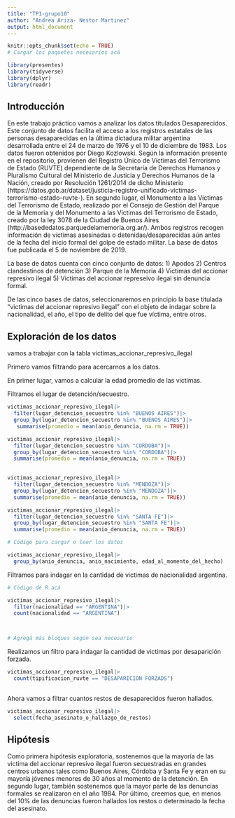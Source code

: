 ```yaml
---
title: "TP1-grupo10"
author: "Andrea Ariza- Nestor Martinez"
output: html_document
---
```



```r
knitr::opts_chunk$set(echo = TRUE)
# Cargar los paquetes necesarios acá

library(presentes)
library(tidyverse)
library(dplyr)
library(readr)

```


## Introducción

En este trabajo práctico vamos a analizar los datos titulados Desaparecidos. Este conjunto de datos facilita el acceso a los registros estatales de las personas desaparecidas en la última dictadura militar argentina desarrollada entre el 24 de marzo de 1976 y el 10 de diciembre de 1983. 
Los datos fueron obtenidos por Diego Kozlowski. Según la información presente en el repositorio, provienen del Registro Único de Víctimas del Terrorismo de Estado (RUVTE) dependiente de la Secretaría de Derechos Humanos y Pluralismo Cultural del Ministerio de Justicia y Derechos Humanos de la Nación, creado por Resolución 1261/2014 de dicho Ministerio (https://datos.gob.ar/dataset/justicia-registro-unificado-victimas-terrorismo-estado--ruvte-). En segundo lugar, el Monumento a las Víctimas del Terrorismo de Estado, realizado por el Consejo de Gestión del Parque de la Memoria y del Monumento a las Víctimas del Terrorismo de Estado, creado por la ley 3078 de la Ciudad de Buenos Aires (http://basededatos.parquedelamemoria.org.ar/). Ambos registros recogen información de víctimas asesinadas o detenidas/desaparecidas aún antes de la fecha del inicio formal del golpe de estado militar.
La base de datos fue publicada el 5 de noviembre de 2019.

La base de datos cuenta con cinco conjunto de datos:
1) Apodos
2) Centros clandestinos de detención
3) Parque de la Memoria
4) Victimas del accionar represivo ilegal
5) Victimas del accionar represeivo ilegal sin denuncia formal. 

De las cinco bases de datos, seleccionaremos en principio la base titulada "victimas del accionar represivo ilegal" con el objeto de indagar sobre la nacionalidad, el año, el tipo de delito del que fue víctima, entre otros. 

## Exploración de los datos

vamos a trabajar con la tabla victimas_accionar_represivo_ilegal

Primero vamos filtrando para acercarnos a los datos. 

En primer lugar, vamos a calcular la edad promedio de las victimas. 


Filtramos el lugar de detención/secuestro. 

```r
victimas_accionar_represivo_ilegal|>
  filter(lugar_detencion_secuestro %in% "BUENOS AIRES")|>
  group_by(lugar_detencion_secuestro %in% "BUENOS AIRES")|>
   summarise(promedio = mean(anio_denuncia, na.rm = TRUE))

```
```r
victimas_accionar_represivo_ilegal|>
  filter(lugar_detencion_secuestro %in% "CORDOBA")|>
  group_by(lugar_detencion_secuestro %in% "CORDOBA")|>
  summarise(promedio = mean(anio_denuncia, na.rm = TRUE))
  

```

```r
victimas_accionar_represivo_ilegal|>
  filter(lugar_detencion_secuestro %in% "MENDOZA")|>
  group_by(lugar_detencion_secuestro %in% "MENDOZA")|>
  summarise(promedio = mean(anio_denuncia, na.rm = TRUE))
```
```r
victimas_accionar_represivo_ilegal|>
  filter(lugar_detencion_secuestro %in% "SANTA FE")|>
  group_by(lugar_detencion_secuestro %in% "SANTA FE")|>
  summarise(promedio = mean(anio_denuncia, na.rm = TRUE))
```


```r
# Código para cargar o leer los datos

victimas_accionar_represivo_ilegal|>
  group_by(anio_denuncia, anio_nacimiento, edad_al_momento_del_hecho)


```

Filtramos para indagar en la cantidad de victimas de nacionalidad argentina. 

```r
# Cödigo de R acá 

victimas_accionar_represivo_ilegal|>
  filter(nacionalidad == "ARGENTINA")|>
  count(nacionalidad == "ARGENTINA")



# Agregá más bloques según sea necesario
```


Realizamos un filtro para indagar la cantidad de victimas por desaparición forzada.

```r

victimas_accionar_represivo_ilegal|>
  count(tipificacion_ruvte == "DESAPARICION FORZADS")
  
```

Ahora vamos a filtrar cuantos restos de desaparecidos fueron hallados. 
```r
victimas_accionar_represivo_ilegal|>
  select(fecha_asesinato_o_hallazgo_de_restos)

```


## Hipótesis

Como primera hipótesis exploratoria, sostenemos que la mayoría de las victima del accionar represivo ilegal fueron secuestradas en grandes centros urbanos tales como Buenos Aires, Córdoba y Santa Fe y eran en su mayoría jóvenes menores de 30 años al momento de la detención. En segundo lugar, también sostenemos que la mayor parte de las denuncias formales se realizaron en el año 1984. Por último, creemos que, en menos del 10% de las denuncias fueron hallados los restos o determinado la fecha del asesinato.  
